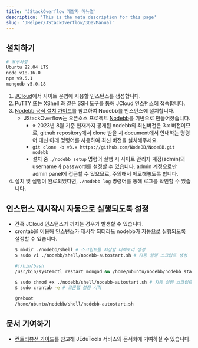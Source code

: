 ```yaml
---
title: 'JStackOverflow 개발자 매뉴얼'
description: 'This is the meta description for this page'
slug: 'JHelper/JStackOverflow/3DevManual'
---
```


## 설치하기
```bash
# 요구사항
Ubuntu 22.04 LTS
node v18.16.0
npm v9.5.1
mongodb v5.0.18
```

1. [JCloud](http://jcloud.jbnu.ac.kr/auth/login/?next=/)에서 사이트 운영에 사용할 인스턴스를 생성합니다.
2. PuTTY 또는 XShell 과 같은 SSH 도구를 통해 JCloud 인스턴스에 접속합니다.
3. [Nodebb 공식 설치 가이드](https://docs.nodebb.org/installing/os/ubuntu/)를 참고하여 Nodebb를 인스턴스에 설치합니다.
    - JStackOverflow는 오픈소스 프로젝트 [Nodebb](https://github.com/NodeBB/NodeBB)를 기반으로 만들어졌습니다.
      - ※ 2023년 8월 기준 현재까지 공개된 nodebb의 최신버전은 3.x 버전이므로,  github repository에서 clone 받을 시 document에서 안내하는 명령어 대신 아래 명령어를 사용하여 최신 버전을 설치해주세요.
      - `git clone -b v3.x https://github.com/NodeBB/NodeBB.git nodebb`
      - 설치 중 `./nodebb setup` 명령어 실행 시 사이트 관리자 계정(admin)의 username과 password를 설정할 수 있습니다. admin 계정으로만 admin panel에 접근할 수 있으므로, 주의해서 메모해놓도록 합니다.
4. 설치 및 실행이 완료되었다면, `./nodebb log` 명령어를 통해 로그를 확인할 수 있습니다.

## 인스턴스 재시작시 자동으로 실행되도록 설정
- 간혹 JCloud 인스턴스가 꺼지는 경우가 발생할 수 있습니다.
- crontab을 이용해 인스턴스가 재시작 되더라도 nodebb가 자동으로 실행되도록 설정할 수 있습니다.
  ```bash
  $ mkdir ./nodebb/shell # 스크립트를 저장할 디렉토리 생성
  $ sudo vi ./nodebb/shell/nodebb-autostart.sh # 자동 실행 스크립트 생성
  ```
  ```bash
  #!/bin/bash
  /usr/bin/systemctl restart mongod && /home/ubuntu/nodebb/nodebb start
  ```
  ```bash
  $ sudo chmod +x ./nodebb/shell/nodebb-autostart.sh # 자동 실행 스크립트 권한 변경
  $ sudo crontab -e # 크론탭 설정 시작
  ```
  ```bash
  @reboot
  /home/ubuntu/nodebb/shell/nodebb-autostart.sh
  ```

## 문서 기여하기
- [컨트리뷰션 가이드](https://github.com/JBNU-JEduTools/document/blob/main/CONTRIBUTING.md)를 참고해 JEduTools 서비스의 문서화에 기여하실 수 있습니다.
